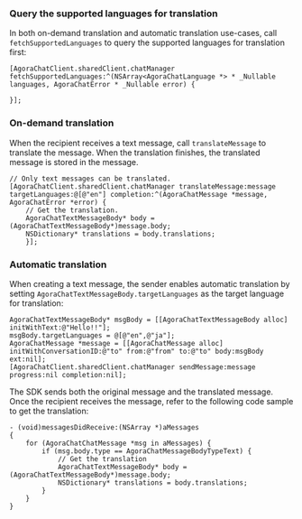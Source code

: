 <PlatformWrapper platform="ios">

### Query the supported languages for translation

In both on-demand translation and automatic translation use-cases, call `fetchSupportedLanguages` to query the supported languages for translation first:

```objc
[AgoraChatClient.sharedClient.chatManager fetchSupportedLanguages:^(NSArray<AgoraChatLanguage *> * _Nullable languages, AgoraChatError * _Nullable error) {
                    
}];
```

### On-demand translation

When the recipient receives a text message, call `translateMessage` to translate the message. When the translation finishes, the translated message is stored in the message. 

```objc
// Only text messages can be translated.
[AgoraChatClient.sharedClient.chatManager translateMessage:message targetLanguages:@[@"en"] completion:^(AgoraChatMessage *message, AgoraChatError *error) {
    // Get the translation.
    AgoraChatTextMessageBody* body = (AgoraChatTextMessageBody*)message.body;
    NSDictionary* translations = body.translations;
    }];
```

### Automatic translation

When creating a text message, the sender enables automatic translation by setting `AgoraChatTextMessageBody.targetLanguages` as the target language for translation:

```objc
AgoraChatTextMessageBody* msgBody = [[AgoraChatTextMessageBody alloc] initWithText:@"Hello!!"];
msgBody.targetLanguages = @[@"en",@"ja"];
AgoraChatMessage *message = [[AgoraChatMessage alloc] initWithConversationID:@"to" from:@"from" to:@"to" body:msgBody ext:nil];
[AgoraChatClient.sharedClient.chatManager sendMessage:message progress:nil completion:nil];
```

The SDK sends both the original message and the translated message. Once the recipient receives the message, refer to the following code sample to get the translation:

```objc
- (void)messagesDidReceive:(NSArray *)aMessages
{
    for (AgoraChatChatMessage *msg in aMessages) {
        if (msg.body.type == AgoraChatMessageBodyTypeText) {
            // Get the translation
            AgoraChatTextMessageBody* body = (AgoraChatTextMessageBody*)message.body;
            NSDictionary* translations = body.translations;
        }
    }
}
```

</PlatformWrapper>
